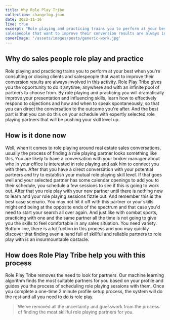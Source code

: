 ```yaml
---
title: Why Role Play Tribe
collection: changelog.json
date: 2022-11-16
live: true
excerpt: "Role playing and practicing trains you to perform at your best when you're consulting or closing  clients clients and 
salespeople that want to improve their conversion results are always involved in this activity..."
coverImage: '/assets/images/posts/generic-work.jpg'
---
```


## Why do sales people role play and practice

Role playing and practicing trains you to perform at your best when you're consulting or closing 
clients and salespeople that want to improve their conversion results are always involved in this activity. 
Role Play Tribe gives you the opportunity to do it anytime, anywhere and with an infinite pool of partners to choose from. 
By role playing and practicing you will dramatically improve your presentation and influencing skills, learn how to 
effectively respond to objections and how and when to speak spontaneously, so that you can direct the conversation 
to the outcome you're after. And the best part is that you can do this on your schedule with expertly selected role playing 
partners that will be pushing your skill level up.

## How is it done now

Well, when it comes to role playing around real estate sales conversations, usually the process of finding a role playing partner
looks something like this. You are likely to have a conversation with your broker manager about who in your office is interested
in role playing and ask him to connect you with them. After that you have a direct conversation with your potential partners
and try to establish your mutual role playing skill level. If that goes well and your selected partner has some calendar openings
to add you to their schedule, you schedule a few sessions to see if this is going to work out. After that you role play with your new
partner until there is nothing new to learn and your role playing sessions fizzle out. And remember this is the best case scenario.
You may not hit it off with this partner or your skills might end being at the opposite ends of the spectrum and that case you'd
need to start your search all over again. And just like with combat sports, practicing with one and the same partner all the time
is not going to give you the skills to feel comfortable in any sales situation. You need variety. Bottom line, there is a lot friction
in this process and you may quickly discover that finding even a hand full of skillful and reliable partners to role play with is an
insurmountable obstacle.

## How does Role Play Tribe help you with this process

Role Play Tribe removes the need to look for partners. Our machine learning algorithm finds the most suitable partners for you 
based on your profile and guides you the process of scheduling role playing sessions with them. Once you complete a one-time
2 minute profile setup process, the system will do the rest and all you need to do is role play.


> We've removed all the uncertainty and guesswork from the process of finding the most skillful role playing partners for you.